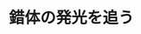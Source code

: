 ﻿---
title: "錯体の発光を追う"
category: "理学院"
vol: 42
interviewee: "海津 洋行 "
url: ""
tags: ["光","錯体","状態","発光","海"]
pdf: "42-4.pdf"
career: ""
preface: "錯体の励起状態についての研究がなされている海津。そのなかで錯体の発光をテーマにした研究に絞り紹介をします。"
---
